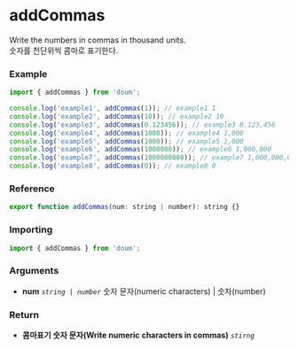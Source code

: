
<Meta title="string/addCommas" />

# addCommas

Write the numbers in commas in thousand units.  
숫자를 천단위씩 콤마로 표기한다.

### Example

```js
import { addCommas } from 'doum';

console.log('example1', addCommas(1)); // example1 1
console.log('example2', addCommas(10)); // example2 10
console.log('example3', addCommas(0.123456)); // example3 0.123,456
console.log('example4', addCommas(1000)); // example4 1,000
console.log('example5', addCommas(1000)); // example5 1,000
console.log('example6', addCommas(1000000)); // example6 1,000,000
console.log('example7', addCommas(1000000000)); // example7 1,000,000,000
console.log('example8', addCommas(0)); // example8 0
```

### Reference

```js
export function addCommas(num: string | number): string {}
```

### Importing

```js
import { addCommas } from 'doum';
```

### Arguments

- **num** _`string | number`_  숫자 문자(numeric characters) | 숫자(number)


### Return
- **콤마표기 숫자 문자(Write numeric characters in commas)** _`stirng`_


